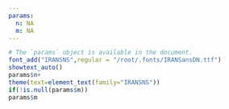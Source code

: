 ```yaml
--- 
params:
  n: NA
  m: NA
---
```


```r
# The `params` object is available in the document.
font_add("IRANSNS",regular = "/root/.fonts/IRANSansDN.ttf")
showtext_auto()
params$n+
theme(text=element_text(family="IRANSNS"))
if(!is.null(params$m))
params$m
```






